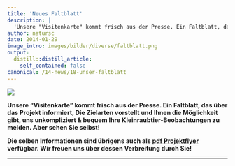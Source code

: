 ```yaml
---
title: 'Neues Faltblatt'
description: |
  'Unsere "Visitenkarte" kommt frisch aus der Presse. Ein Faltblatt, das über das Projekt informiert, Die Zielarten vorstellt und Ihnen die Möglichkeit gibt, uns unkompliziert & bequem Ihre Kleinraubtier-Beobachtungen zu melden. Aber sehen Sie selbst! Die selben Informationen sind übrigens auch als pdf Projektflyer verfügbar. Wir freuen uns über dessen Verbreitung durch Sie!'
author: natursc
date: 2014-01-29
image_intro: images/bilder/diverse/faltblatt.png
output:
  distill::distill_article:
    self_contained: false
canonical: /14-news/18-unser-faltblatt
---
```


![](images/bilder/diverse/faltblatt.png) <!--image_intro-->

**Unsere "Visitenkarte" kommt frisch aus der Presse. Ein Faltblatt, das
über das Projekt informiert, Die Zielarten vorstellt und Ihnen die
Möglichkeit gibt, uns unkompliziert & bequem Ihre
Kleinraubtier-Beobachtungen zu melden. Aber sehen Sie selbst!**

**Die selben Informationen sind übrigens auch als [pdf
Projektflyer](images/dokumente/Aufruf_WiCoZ_Web.pdf) verfügbar. Wir
freuen uns über dessen Verbreitung durch Sie!**

------------------------------------------------------------------------

 

<!--http://wieselundco.ch/14-news/18-unser-faltblatt-->
